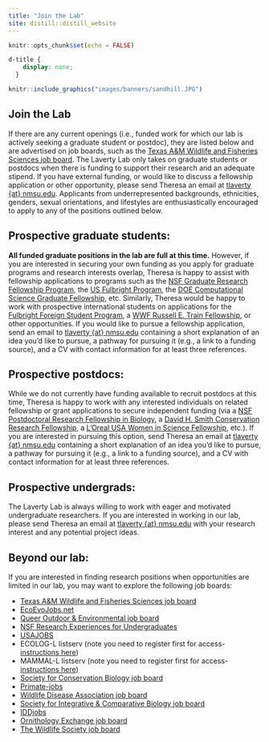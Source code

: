 ```yaml
---
title: "Join the Lab"
site: distill::distill_website
---
```


```r
knitr::opts_chunk$set(echo = FALSE)
```

```css
d-title {
    display: none;
  }
```


```r
knitr::include_graphics("images/banners/sandhill.JPG")
```

<h2>Join the Lab</h2>
If there are any current openings (i.e., funded work for which our lab is actively seeking a graduate student or postdoc), they are listed below and are advertised on job boards, such as the [Texas A&M Wildlife and Fisheries Sciences job board](https://wfscjobs.tamu.edu/job-board/). The Laverty Lab only takes on graduate students or postdocs when there is funding to support their research and an adequate stipend. If you have external funding, or would like to discuss a fellowship application or other opportunity, please send Theresa an email at [tlaverty {at} nmsu.edu](mailto:tlaverty@nmsu.edu). Applicants from underrepresented backgrounds, ethnicities, genders, sexual orientations, and lifestyles are enthusiastically encouraged to apply to any of the positions outlined below.

## Prospective graduate students:

**All funded graduate positions in the lab are full at this time.** However, if you are interested in securing your own funding as you apply for graduate programs and research interests overlap, Theresa is happy to assist with fellowship applications to programs such as the [NSF Graduate Research Fellowship Program](https://www.nsfgrfp.org/), the [US Fulbright Program](https://us.fulbrightonline.org/), the [DOE Computational Science Graduate Fellowship](https://www.krellinst.org/csgf/), etc. Similarly, Theresa would be happy to work with prospective international students on applications for the [Fulbright Foreign Student Program](https://foreign.fulbrightonline.org/about/foreign-student-program), a [WWF Russell E. Train Fellowship](https://www.worldwildlife.org/projects/russell-e-train-fellowships), or other opportunities. If you would like to pursue a fellowship application, send an email to [tlaverty {at} nmsu.edu](mailto:tlaverty@nmsu.edu) containing a short explanation of an idea you'd like to pursue, a pathway for pursuing it (e.g., a link to a funding source), and a CV with contact information for at least three references.

<!-- We are looking for motivated students with broad interests in population and community ecology, conservation biology, and/or animal behavior who are eager to undertake a multi-faceted MS or PhD involving some combination of field study, molecular work, and modeling.  -->

<!-- **Current openings:**   -->

<!--   * MS or PhD assistantship in applied population and community ecology. This position will likely focus on bats in the southwestern United States with anticipated start date in summer 2023. The lab has currently secured 2-3 years of funding for this position. Apply by **7 October 2022** for full consideration.  -->

<!-- <center> -->
<!-- <div style="display: inline-block"><a href="attachments/openings/2023_GraduateAssistantships.pdf" class="icon-link" target="_blank" rel="noopener"><i class="fa fa-file-pdf"></i> Full position description</a></div><div style="display: inline-block"><a href="https://airtable.com/shrLmf8ZuZ4XPRN9w" class="icon-link" target="_blank" rel="noopener"><i class=""></i> Apply here</a>  -->
<!-- </div> -->
<!-- </center> -->
  

## Prospective postdocs:

While we do not currently have funding available to recruit postdocs at this time, Theresa is happy to work with any interested individuals on related fellowship or grant applications to secure independent funding (via a [NSF Postdoctoral Research Fellowship in Biology](https://beta.nsf.gov/funding/opportunities/postdoctoral-research-fellowships-biology-prfb), a [David H. Smith Conservation Research Fellowship](https://conbio.org/mini-sites/smith-fellows), a [L’Oreal USA Women in Science Fellowship](https://www.loreal.com/en/usa/pages/group/fwis/), etc.). If you are interested in pursuing this option, send Theresa an email at [tlaverty {at} nmsu.edu](mailto:tlaverty@nmsu.edu) containing a short explanation of an idea you'd like to pursue, a pathway for pursuing it (e.g., a link to a funding source), and a CV with contact information for at least three references.

## Prospective undergrads:

The Laverty Lab is always willing to work with eager and motivated undergraduate researchers. If you are interested in working in our lab, please send Theresa an email at [tlaverty {at} nmsu.edu](mailto:tlaverty@nmsu.edu) with your research interest and any potential project ideas. 

## Beyond our lab:

If you are interested in finding research positions when opportunities are limited in our lab, you may want to explore the following job boards:

- [Texas A&M Wildlife and Fisheries Sciences job board](https://wfscjobs.tamu.edu/job-board/)  
- [EcoEvoJobs.net](https://ecoevojobs.net/)  
- [Queer Outdoor & Environmental job board](https://queeroutdoors.net/job-board)
- [NSF Research Experiences for Undergraduates](https://www.nsf.gov/crssprgm/reu/index.jsp)
- [USAJOBS](https://www.usajobs.gov/)
- ECOLOG-L listserv (note you need to register first for access- [instructions here](https://halllab.asu.edu/how-to-join-the-ecolog-job-board/))
- MAMMAL-L listserv (note you need to register first for access- [instructions here](http://www.lsoft.com/scripts/wl.exe?SL1=MAMMAL-L&H=SI-LISTSERV.SI.EDU))
- [Society for Conservation Biology job board](https://careers.conbio.org/)
- [Primate-jobs](https://groups.google.com/a/g-groups.wisc.edu/g/primate-job)
- [Wildlife Disease Association job board](https://www.wildlifedisease.org/PersonifyEbusiness/Opportunities/Careers)
- [Society for Integrative & Comparative Biology job board](https://sicb.org/jobs-and-fellowships/)
- [IDDjobs](https://iddjobs.org/)
- [Ornithology Exchange job board](https://ornithologyexchange.org/jobs/board/)
- [The Wildlife Society job board](https://careers.wildlife.org/)